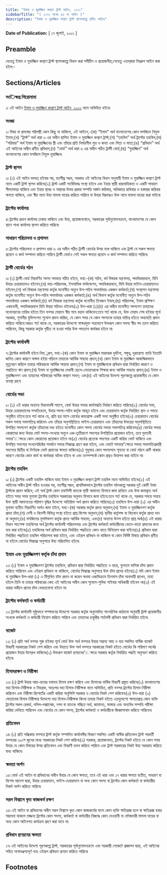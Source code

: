 ```yaml
---
title: "ইমাম ও মুয়াজ্জিন কল্যাণ ট্রাস্ট আইন, ২০০১"
sidebarTitle: "( ২০০১ সনের ৫৬ নং আইন )"
description: "ইমাম ও মুয়াজ্জিন কল্যাণ ট্রাস্ট স্থাপনকল্পে প্রণীত আইন৷"
---
```


**Date of Publication:** [ ১৭ জুলাই, ২০০১ ]

## Preamble

যেহেতু ইমাম ও মুয়াজ্জিন কল্যাণ ট্রাস্ট স্থাপনকল্পে বিধান করা সমীচীন ও প্রয়োজনীয়;সেহেতু এতদ্‌দ্বারা নিম্নরূপ আইন করা হইল:-

## Sections/Articles

### সংিক্ষপ্ত শিরোনামা

১৷ এই আইন [ইমাম ও মুয়াজ্জিন কল্যাণ ট্রাস্ট আইন, ২০০১](/act-880.html "ইমাম ও মুয়াজ্জিন কল্যাণ ট্রাস্ট আইন, ২০০১") নামে অভিহিত হইবে৷

### সংজ্ঞা

২৷ বিষয় বা প্রসঙ্গের পরিপন্থী কোন কিছু না থাকিলে, এই আইনে,-(ক) “ইমাম” অর্থ বাংলাদেশের কোন মসজিদে নিযুক্ত ইমাম;(খ) “ট্রাস্ট” অর্থ ধারা ৩ এর অধীন স্থাপিত ইমাম ও মুয়াজ্জিন কল্যাণ ট্রাস্ট;(গ) “তহবিল” অর্থ ট্রাস্টের তহবিল;(ঘ) “পরিবার” অর্থ ইমাম বা মুয়াজ্জিনের স্ত্রী এবং তাঁহার প্রতি নির্ভরশীল পুত্র ও কন্যা এবং পিতা ও মাতা;(ঙ) “প্রবিধান” অর্থ এই আইনের অধীন প্রণীত প্রবিধান;(চ) “বোর্ড” অর্থ ধারা ৬ এর অধীন গঠিত ট্রাস্টী বোর্ড;(ছ) “মুয়াজ্জিন” অর্থ বাংলাদেশের কোন মসজিদে নিযুক্ত মুয়াজ্জিন৷

### ট্রাস্ট স্থাপন

৩৷ (১) এই আইন বলবত্ হইবার পর, যতশীঘ্র সম্ভব, সরকার এই আইনের বিধান অনুযায়ী ইমাম ও মুয়াজ্জিন কল্যাণ ট্রাস্ট নামে একটি ট্রাস্ট স্থাপন করিবে৷(২) ট্রাস্ট একটি সংবিধিবদ্ধ সংস্থা হইবে এবং ইহার স্থায়ী ধারাবাহিকতা ও একটি সাধারণ সীলমোহর থাকিবে এবং ইহার স্থাবর ও অস্থাবর উভয় প্রকার সম্পত্তি অর্জন করিবার, অধিকারে রাখিবার ও হস্তান্তর করিবার ক্ষমতা থাকিবে, এবং স্বীয় নামে উহা মামলা দায়ের করিতে পারিবে বা উহার বিরুদ্ধেও উক্ত নামে মামলা দায়ের করা যাইবে৷

### ট্রাস্টের কার্যালয়

৪৷ ট্রাস্টের প্রধান কার্যালয় ঢাকায় থাকিবে এবং উহা, প্রয়োজনবোধে, সরকারের পূর্বানুমোদনক্রমে, বাংলাদেশের যে কোন স্থানে শাখা কার্যালয় স্থাপন করিতে পারিবে৷

### সাধারণ পরিচালনা ও প্রশাসন

৫৷ ট্রাস্টের পরিচালনা ও প্রশাসন ধারা ৬ এর অধীন গঠিত ট্রাস্টী বোর্ডের উপর ন্যস্ত থাকিবে এবং ট্রাস্ট যে সকল ক্ষমতা প্রয়োগ ও কার্য সম্পাদন করিতে পারিবে ট্রাস্টী বোর্ডও সেই সকল ক্ষমতা প্রয়োগ ও কার্য সম্পাদন করিতে পারিবে৷

### ট্রাস্টী বোর্ডের গঠন

৬৷ (১) ট্রাস্টী বোর্ড নিম্নবর্ণিত সদস্য সমন্বয়ে গঠিত হইবে, যথা:-(ক) সচিব, ধর্ম বিষয়ক মন্ত্রণালয়, পদাধিকারবলে, যিনি উহার চেয়ারম্যানও হইবেন;(খ) মহা-পরিচালক, ইসলামিক ফাউন্ডেশন, পদাধিকারবলে, যিনি উহার ভাইস-চেয়ারম্যানও হইবেন;(গ) ধর্ম বিষয়ক মন্ত্রণালয় কর্তৃক মনোনীত অন্যুন উপ-সচিব পদমর্যাদার একজন কর্মকর্তা;(ঘ) সংস্থাপন মন্ত্রণালয় কর্তৃক মনোনীত অন্যুন উপ-সচিব পদমর্যাদার একজন কর্মকর্তা;(ঙ) অর্থ বিভাগ কর্তৃক মনোনীত অন্যুন উপ-সচিব পদমর্যাদার একজন কর্মকর্তা;(চ) ধর্ম বিষয়ক মন্ত্রণালয় কর্তৃক মনোনীত তিনজন ইমাম;(ছ) পরিচালক, ইমাম প্রশিক্ষণ একাডেমী, পদাধিকারবলে যিনি উহার সচিবও হইবেন৷(২) উপ-ধারা (১)(চ) এর অধীন মনোনীত সদস্যগণ তাহাদের মনোনয়নের তারিখ হইতে তিন বত্সর মেয়াদে স্বীয় পদে বহাল থাকিবেন:তবে শর্ত থাকে যে, উক্ত মেয়াদ শেষ হইবার পূর্বে সরকার, শুনানীর যুক্তিসংগত সুযোগ প্রদান করিয়া, যে কোন সময় যে কোন সদস্যকে তাহার দায়িত্ব হইতে অব্যাহতি প্রদান করিতে পারিবে:আরও শর্ত থাকে যে, সরকারের উদ্দেশ্যে স্বাক্ষরযুক্ত পত্রযোগে উক্তরূপ কোন সদস্য স্বীয় পদ ত্যাগ করিতে পারিবেন, কিন্তু সরকার কর্তৃক গৃহীত না হওয়া পর্যন্ত উক্ত পদত্যাগ কার্যকর হইবে না৷

### ট্রাস্টের কার্যাবলী

৭৷ ট্রাস্টের কার্যাবলী হইবে নিম্্নরূপ, যথা:-(ক) কোন ইমাম বা মুয়াজ্জিন মারাত্মক দুর্ঘটনা, পঙ্গুত্ব, দুরারোগ্য ব্যাধি ইত্যাদি জনিত কোন কারণে অক্ষম হইয়া পড়িলে তাহাকে আর্থিক সাহায্য প্রদান;(খ) কোন ইমাম বা মুয়াজ্জিন আকস্মিকভাবে মৃত্যুবরণ করিলে তাহার পরিবারকে আর্থিক সাহায্য প্রদান;(গ) ইমাম বা মুয়াজ্জিনকে প্রবিধান দ্বারা নির্ধারিত কারণে ও পদ্ধতিতে ঋণ প্রদান;(ঘ) ইমাম বা মুয়াজ্জিনের মেধাবী ছেলে-মেয়েদেরকে শিক্ষার জন্য আর্থিক সাহায্য প্রদান;(ঙ) ইমাম ও মুয়াজ্জিনগণ এবং তাহাদের পরিবারের সার্বিক কল্যাণ সাধন; এবং(চ) এই আইনের উদ্দেশ্য পূরণকল্পে প্রয়োজনীয় যে কোন ব্যবস্থা গ্রহণ৷

### বোর্ডের সভা

৮৷ (১) এই ধারার অন্যান্য বিধানাবলী সাপেে, বোর্ড উহার সভার কার্যপদ্ধতি নির্ধারণ করিতে পারিবে৷(২) বোর্ডের সভা, উহার চেয়ারম্যানের সম্মতিক্রমে, উহার সদস্য-সচিব কর্তৃক আহূত হইবে এবং চেয়ারম্যান কর্তৃক নির্ধারিত স্থান ও সময়ে অনুষ্ঠিত হইবে:তবে শর্ত থাকে যে, প্রতি ছয় মাসে বোর্ডের কমপ্রােক্ষ একটি সভা অনুষ্ঠিত হইবে৷(৩) চেয়ারম্যান বোর্ডের সকল সভায় সভাপতিত্ব করিবেন এবং তাঁহার অনুপস্থিতিতে ভাইস-চেয়ারম্যান এবং তাঁহাদের উভয়ের অনুপস্থিতিতে উপস্থিত সদস্যগণ কর্তৃক তাঁহাদের মধ্য হইতে মনোনীত কোন সদস্য বোর্ডের সভায় সভাপতিত্ব করিবেন৷(৪) বোর্ডের সভার কোরামের জন্য উহার মোট সদস্য-সংখ্যার অন্যুন এক-তৃতীয়াংশ সদস্যের উপস্থিতির প্রয়োজন হইবে, তবে মুলতবী সভার”েক্ষত্রে কোন কোরামের প্রয়োজন হইবে না৷(৫) বোর্ডের প্রত্যেক সদস্যের একটি করিয়া ভোট থাকিবে এবং উপস্থিত সদস্যের সংখ্যাগরিষ্ঠের সমর্থনে সভার সিদ্ধান্ত্ম গ্রহণ করা হইবে, এবং ভোটে সমতার”ক্ষেত্রে সভায় সভাপতিত্বকারী সদস্যের দ্বিতীয় বা নির্ণায়ক ভোট প্রদানের ক্ষমতা থাকিবে৷(৬) শুধুমাত্র কোন সদস্যপদে শূন্যতা বা বোর্ড গঠনে ত্রুটি থাকার কারণে বোর্ডের কোন কার্য বা কার্যধারা অবৈধ হইবে না এবং তত্সম্পর্কে কোন প্রশ্নও উত্থাপন করা যাইবে না৷

### ট্রাস্টের তহবিল

৯৷ (১) ট্রাস্টের একটি তহবিল থাকিবে যাহা ইমাম ও মুয়াজ্জিন কল্যাণ ট্রাস্ট তহবিল নামে অভিহিত হইবে৷(২) এই আইনের অধীন ট্রাস্ট গঠিত হওয়ার পর, যতশীঘ্র সম্ভব, প্রাথমিকভাবে ট্রাস্টের তহবিল গঠনকল্পে সরকার দুই কোটি টাকা ট্রাস্টকে প্রদান করিবে; এই অর্থ ট্রাস্ট কোন তফসিলী ব্যাংকে স্থায়ী আমানত হিসাবে জমা রাখিবে এবং উক্ত জমাকৃত অর্থ হইতে সময় সময় মুনাফা ট্রাস্টের তহবিলে সরকারের অনুদান হিসাবে জমা হইবে:তবে শর্ত থাকে যে, সরকার সময়ে সময়ে উক্ত স্থায়ী আমানতের পরিমাণ বৃদ্ধির উদ্দেশ্যে অতিরিক্ত অর্থ প্রদান করিতে পারিবে৷(৩) তহবিলে উপ-ধারা (২) এর অধীন মুনাফা ব্যতীত নিম্নবর্ণিত অর্থও জমা হইবে, যথা:-(ক) সরকার কর্তৃক প্রদত্ত অনুদান;(খ) ইমাম ও মুয়াজ্জিনগণ কর্তৃক প্রদত্ত চাঁদা;(গ) দেশী ও বিদেশী বিভিন্ন সংস্থা হইতে প্রাপ্ত বিশেষ অনুদান;(ঘ) স্থানীয় কর্তৃপক্ষ বা বিত্তবান কর্তৃক প্রদত্ত দান বা অনুদান;(ঙ) মসজিদের মুসলিস্নগণ কর্তৃক প্রদত্ত আর্থিক সাহায্য; এবং(চ) অন্যান্য উত্স হইতে প্রাপ্ত অর্থ৷(৪) এই ধারার বিধান সাপেেক্ষ তহবিলের অর্থ ট্রাস্টের কার্যাবলী পরিচালনার এবং ট্রাস্টের কর্মকর্তা কর্মচারীদের বেতন-ভাতা প্রদানের জন্য ব্যয় করা হইবে৷(৫) তহবিলের অর্থ প্রবিধান দ্বারা নির্ধারিত পদ্ধতিতে কোন খাতে বিনিয়োগ করা যাইবে৷(৬) প্রবিধান দ্বারা নির্ধারিত পদ্ধতিতে তহবিল পরিচালনা করা হইবে, এবং এইরূপ প্রবিধান না থাকিলে বা কোন নির্দিষ্ট বিষয়ে প্রবিধান প্রণীত না হইলে বোর্ডের সিদ্ধান্ত্ম অনুসারে উহা পরিচালিত হইবে৷

### ইমাম এবং মুয়াজ্জিনগণ কর্তৃক চাঁদা প্রদান

১০৷ (১) ইমাম ও মুয়াজ্জিনগণ ট্রাস্টের তহবিলে, প্রবিধান দ্বারা নির্ধারিত পদ্ধতিতে ও হারে, ন্যুনতম মাসিক চাঁদা প্রদান করিতে পারিবেন এবং এইরূপ প্রবিধান না থাকিলে, বোর্ডের সিদ্ধান্ত্ম অনুসারে উক্ত চাঁদা প্রদেয় হইবে৷(২) যদি কোন ইমাম বা মুয়াজ্জিন উপ-ধারা (১) এ উিল্লখিত চাঁদা প্রদান না করেন অথবা একাদিক্রমে তিনমাস চাঁদা অনাদায়ী রাখেন, তাহা হইলে তিনি বা তাহার পরিবারের কেহ এই আইনের অধীন কোন সুযোগ-সুবিধা পাইবার অধিকারী হইবেন না৷(৩) এই ধারার অধীনে প্রদেয় চাঁদা ফেরতযোগ্য হইবে না৷

### ট্রাস্টের কর্মকর্তা ও কর্মচারী

১১৷ ট্রাস্টের কার্যাবলী সুষ্ঠুভাবে সম্পাদনের উদ্দেশ্যে সরকার কর্তৃক অনুমোদিত সাংগঠনিক কাঠামো অনুযায়ী ট্রাস্ট প্রয়োজনীয় সংখ্যক কর্মকর্তা ও কর্মচারী নিয়োগ করিতে পারিবে এবং তাহাদের চাকুরীর শর্তাবলী প্রবিধান দ্বারা নির্ধারিত হইবে৷

### বাজেট

১২৷ (১) প্রতি অর্থ বত্সর শুরু হইবার পূর্বে বোর্ড উক্ত অর্থ বত্সরে উহার সম্ভাব্য আয় ও ব্যয় সম্বলিত বার্ষিক বাজেট বিবরণী সরকারের নিকট পেশ করিবে এবং উহাতে উক্ত অর্থ বত্সরে সরকারের নিকট হইতে বোর্ডের কি পরিমাণ অর্থের প্রয়োজন উহার উলে্রখ থাকিবে৷(২) উক্তরূপ বাজেট প্রণয়নের”েক্ষত্রে সরকার কর্তৃক নির্ধারিত পদ্ধতি অনুসরণ করিতে হইবে৷

### হিসাবরক্ষণ ও নিরীক্ষা

১৩৷ (১) ট্রাস্ট উহার আয়-ব্যয়ের যথাযথ হিসাব রক্ষণ করিবে এবং হিসাবের বার্ষিক বিবরণী প্রস্তুত করিবে৷(২) বাংলাদেশের মহা হিসাব-নিরীক্ষক ও নিয়ন্ত্রক, অতঃপর মহা হিসাব-নিরীক্ষক নামে অভিহিত, প্রতি বত্সর ট্রাস্টের হিসাব নিরীক্ষা করিবেন এবং নিরীক্ষা রিপোর্টের একটি করিয়া অনুলিপি সরকার ও বোর্ডের নিকট পেশ করিবেন৷(৩) উপ-ধারা (২) মোতাবেক হিসাব নিরীক্ষার উদ্দেশ্যে মহা হিসাব-নিরীক্ষক কিংবা তাহার নিকট হইতে এতদুদ্দেশ্যে ক্ষমতাপ্রাপ্ত কোন ব্যক্তি ট্রাস্টের সকল রেকর্ড, দলিল-দস্ত্মাবেজ, নগদ বা ব্যাংকে গচ্ছিত অর্থ, জামানত, ভান্ডার এবং অন্যবিধ সম্পত্তি পরীক্ষা করিয়া দেখিতে পারিবেন এবং বোর্ডের যে কোন সদস্য, ট্রাস্টের কর্মকর্তা ও কর্মচারীকে জিজ্ঞাসাবাদ করিতে পারিবেন৷

### প্রতিবেদন

১৪৷ (১) প্রতি পঞ্জিকার বত্সরে ট্রাস্ট কর্তৃক সম্পাদিত কার্যাবলীর বিবরণ সম্বলিত একটি বার্ষিক প্রতিবেদন ট্রাস্ট পরবর্তী বত্সরের ৩০শে জুনের মধ্যে সরকারের নিকট পেশ করিবে৷(২) সরকার, প্রয়োজনমত, ট্রাস্টের নিকট হইতে যে কোন সময় উহার যে কোন বিষয়ের উপর প্রতিবেদন এবং বিবরণী তলব করিতে পারিবে এবং ট্রাস্ট সরকারের নিকট উহা সরবরাহ করিতে বাধ্য থাকিবে৷

### ক্ষমতা অর্পণ

১৫৷ বোর্ড এই আইন বা প্রবিধানের অধীন উহার যে কোন ক্ষমতা, তবে এই ধারা এবং ১৭ ধারার ক্ষমতা ব্যতীত, সাধারণ বা বিশেষ আদেশ দ্বারা, উহার চেয়ারম্যান, ভাইস-চেয়ারম্যান বা অন্য কোন সদস্য বা ট্রাস্টের কোন কর্মকর্তা বা কর্মচারীর নিকট অর্পণ করিতে পারিবে৷

### সরল বিশ্বাসে কৃত কাজকর্ম রক্ষণ

১৬৷ এই আইন বা প্রবিধানের অধীন সরল বিশ্বাসে কৃত কোন কাজকর্মের ফলে কোন ব্যক্তি ক্ষতিগ্রস্ত্ম হলে বা ক্ষতিগ্রস্ত্ম হবার সম্ভাবনা থাকলে তজ্জন্য ট্রাস্টের কোন সদস্য, কর্মকর্তা বা কর্মচারীর বিরুদ্ধে কোন দেওয়ানী বা ফৌজদারী মামলা দায়ের বা অন্য কোন আইনগত কার্যক্রম গ্রহণ করা যাবে না৷

### প্রবিধান প্রণয়নের ক্ষমতা

১৭৷ এই আইনের উদ্দেশ্য পূরণকল্পে ট্রাস্ট, সরকারের পূর্বানুমোদনক্রমে এবং সরকারী গেজেটে প্রজ্ঞাপন দ্বারা, এই আইনের সহিত অসামঞ্জস্যপূর্ণ নহে এইরূপ প্রবিধান প্রণয়ন করিতে পারিবে৷

## Footnotes
